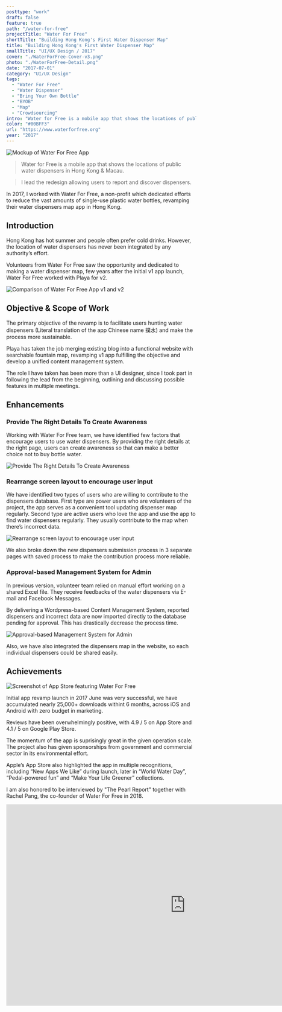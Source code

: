 ```yaml
---
posttype: "work"
draft: false
feature: true
path: "/water-for-free"
projectTitle: "Water For Free"
shortTitle: "Building Hong Kong's First Water Dispenser Map"
title: "Building Hong Kong's First Water Dispenser Map"
smallTitle: "UI/UX Design / 2017"
cover: "./WaterForFree-Cover-v3.png"
photo: "./WaterForFree-Detail.png"
date: "2017-07-01"
category: "UI/UX Design"
tags:
  - "Water For Free"
  - "Water Dispenser"
  - "Bring Your Own Bottle"
  - "BYOB"
  - "Map"
  - "Crowdsourcing"
intro: "Water for Free is a mobile app that shows the locations of public water dispensers in Hong Kong & Macau. I lead the redesign allowing users to report and discover dispensers."
color: "#00BFF3"
url: "https://www.waterforfree.org"
year: "2017"
---
```



![Mockup of Water For Free App](./W4F3.png)


<WorkMeta>
<div style="grid-column: span 8"><blockquote>Water for Free is a mobile app that shows the locations of public water dispensers in Hong Kong & Macau. </blockquote><blockquote>I lead the redesign allowing users to report and discover dispensers.</blockquote>
</div>
<div style="grid-column: span 4">
<Meta icon="phone-laptop" label="platform" value="Website, Mobile App, CMS"/>
<Meta icon="bullhorn" label="Development workflow" value="Waterfall Model"/>
<Meta icon="calendar-alt" label="timeframe" value="2016 Dec - 2017 June"/>
<Meta icon="coffee" label="type" value="Client Project"/>
</div>
</WorkMeta>

In 2017, I worked with Water For Free, a non-profit which dedicated efforts to reduce the vast amounts of single-use plastic water bottles, revamping their water dispensers map app in Hong Kong.

## Introduction

Hong Kong has hot summer and people often prefer cold drinks. However, the location of water dispensers has never been integrated by any authority’s effort.

Volunteers from Water For Free saw the opportunity and dedicated to making a water dispenser map, few years after the initial v1 app launch, Water For Free worked with Playa for v2.

![Comparison of Water For Free App v1 and v2](./Compare.png)

## Objective & Scope of Work

The primary objective of the revamp is to facilitate users hunting water dispensers (Literal translation of the app Chinese name 撲水) and make the process more sustainable.

Playa has taken the job merging existing blog into a functional website with searchable fountain map, revamping v1 app fulfilling the objective and develop a unified content management system.

The role I have taken has been more than a UI designer, since I took part in following the lead from the beginning, outlining and discussing possible features in multiple meetings.

## Enhancements

### Provide The Right Details To Create Awareness

Working with Water For Free team, we have identified few factors that encourage users to use water dispensers. By providing the right details at the right page, users can create awareness so that can make a better choice not to buy bottle water.

![Provide The Right Details To Create Awareness](./Caption-1.png)

### Rearrange screen layout to encourage user input

We have identified two types of users who are willing to contribute to the dispensers database. First type are power users who are volunteers of the project, the app serves as a convenient tool updating dispenser map regularly. Second type are active users who love the app and use the app to find water dispensers regularly. They usually contribute to the map when there’s incorrect data.

![Rearrange screen layout to encourage user input](./Caption-2.png)

We also broke down the new dispensers submission process in 3 separate pages with saved process to make the contribution process more reliable.

### Approval-based Management System for Admin

In previous version, volunteer team relied on manual effort working on a shared Excel file. They receive feedbacks of the water dispensers via E-mail and Facebook Messages.

By delivering a Wordpress-based Content Management System, reported dispensers and incorrect data are now imported directly to the database pending for approval. This has drastically decrease the process time.

![Approval-based Management System for Admin](./W4F-Web.png)

Also, we have also integrated the dispensers map in the website, so each individual dispensers could be shared easily.

## Achievements

![Screenshot of App Store featuring Water For Free](./W4F-AppStore.png)

Initial app revamp launch in 2017 June was very successful, we have accumulated nearly 25,000+ downloads withint 6 months, across iOS and Android with zero budget in marketing.

Reviews have been overwhelmingly positive, with 4.9 / 5 on App Store and 4.1 / 5 on Google Play Store. 

The momentum of the app is suprisingly great in the given operation scale. The project also has given sponsorships from government and commercial sector in its environmental effort.

Apple’s App Store also highlighted the app in multiple recognitions, including “New Apps We Like” during launch, later in “World Water Day”, “Pedal-powered fun” and “Make Your Life Greener” collections.

I am also honored to be interviewed by "The Pearl Report" together with Rachel Pang, the co-founder of Water For Free in 2018.

<iframe width="950" height="534" src="https://www.youtube.com/embed/YuXQS_Aqvqc" frameborder="0" allow="accelerometer; autoplay; clipboard-write; encrypted-media; gyroscope; picture-in-picture" allowfullscreen></iframe>
<GridBlock>
  <Data caption="Type" nodata="Client Project" />
  <Data caption="Client" nodata="Water for Free" />
  <Data
    caption="Roles"
    nodata="UI/UX Designer, "
    data2="Visual Designer, "
    data3="Project Manager"
  />
    <Data
    caption="Deliverables"
    nodata="iOS & Android App, "
    data2="Website, "
    data3="Content Management System"
  />
  <Data caption="Year" nodata="2017" />
  <Data caption="Project Timeframe" nodata="6 months" />

  <Data caption="App Installs" nodata="70,000+" />
  <Data caption="Launched In" nodata="2017 June" />
</GridBlock>
